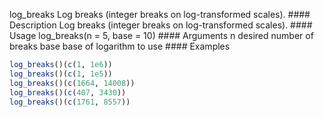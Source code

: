 log_breaks Log breaks (integer breaks on log-transformed scales).
#### Description
Log breaks (integer breaks on log-transformed scales).
#### Usage
log_breaks(n = 5, base = 10)
#### Arguments
n desired number of breaks
base base of logarithm to use
#### Examples

```r
log_breaks()(c(1, 1e6))
log_breaks()(c(1, 1e5))
log_breaks()(c(1664, 14008))
log_breaks()(c(407, 3430))
log_breaks()(c(1761, 8557))
```

